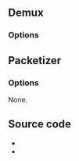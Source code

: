 == Demux ==
{{Module|name=mjpeg|type=Access demux|description=[[M-JPEG]] camera demuxer}}

=== Options ===
{{Option
|name=mjpeg-fps
|value=float
|description=This is the desired frame rate when playing MJPEG from a file. Use 0 (this is the default value) for a live stream (from a camera)
|default=0
}}
{{Clear}}

== Packetizer ==
{{Module|name=mjpeg|type=Packetizer|description=MJPEG video packetizer|sc=none}}

=== Options ===
None.
{{Clear}}

== Source code ==
* {{VLCSourceFile|modules/demux/mjpeg.c}}
* {{VLCSourceFile|modules/packetizer/mjpeg.c}}

{{Documentation}}